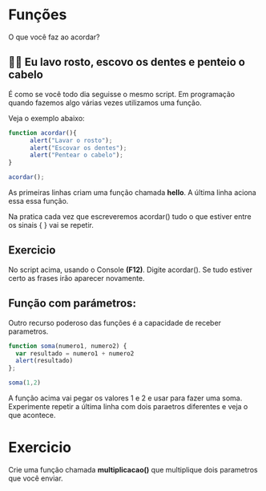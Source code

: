 Funções
==========

O que você faz ao acordar?

👵🏻 Eu lavo rosto, escovo os dentes e penteio o cabelo
----------------------------------------------------

É como se você todo dia seguisse o mesmo script. Em programação quando fazemos algo várias vezes utilizamos uma função. 

Veja o exemplo abaixo:

```javascript
function acordar(){
      alert("Lavar o rosto");
      alert("Escovar os dentes");
      alert("Pentear o cabelo");
}

acordar();
```

As primeiras linhas criam uma função chamada **hello**. A última linha aciona essa essa função.

Na pratica cada vez que escreveremos acordar() tudo o que estiver entre os sinais { } vai se repetir. 

Exercicio
-----------

No script acima, usando o Console **(F12)**. Digite acordar(). Se tudo estiver certo as frases irão aparecer novamente.


Função com parámetros:
-----------------------

Outro recurso poderoso das funções é a capacidade de receber parametros.

```javascript
function soma(numero1, numero2) {
  var resultado = numero1 + numero2
  alert(resultado)
};

soma(1,2)
```

A função acima vai pegar os valores 1 e 2 e usar para fazer uma soma. Experimente repetir a última linha com dois paraetros diferentes e veja o que acontece.

Exercicio
============

Crie uma função chamada **multiplicacao()** que multiplique dois parametros que você enviar.
